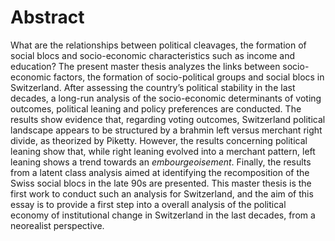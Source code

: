 # Abstract {.unnumbered}

What are the relationships between political cleavages, the formation of social blocs and socio-economic characteristics such as income and education? The present master thesis analyzes the links between socio-economic factors, the formation of socio-political groups and social blocs in Switzerland. After assessing the country's political stability in the last decades, a long-run analysis of the socio-economic determinants of voting outcomes, political leaning and policy preferences are conducted. The results show evidence that, regarding voting outcomes, Switzerland political landscape appears to be structured by a brahmin left versus merchant right divide, as theorized by Piketty. However, the results concerning political leaning show that, while right leaning evolved into a merchant pattern, left leaning shows a trend towards an *embourgeoisement*. Finally, the results from a latent class analysis aimed at identifying the recomposition of the Swiss social blocs in the late 90s are presented. This master thesis is the first work to conduct such an analysis for Switzerland, and the aim of this essay is to provide a first step into a overall analysis of the political economy of institutional change in Switzerland in the last decades, from a neorealist perspective.


